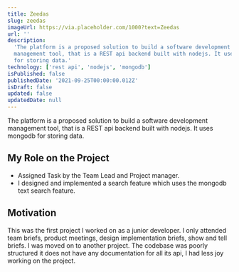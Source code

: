 ```yaml
---
title: Zeedas
slug: zeedas
imageUrl: https://via.placeholder.com/1000?text=Zeedas
url: ''
description:
  'The platform is a proposed solution to build a software development
  management tool, that is a REST api backend built with nodejs. It uses mongodb
  for storing data.'
technology: ['rest api', 'nodejs', 'mongodb']
isPublished: false
publishedDate: '2021-09-25T00:00:00.012Z'
isDraft: false
updated: false
updatedDate: null
---
```


<!-- # zeedas -->

The platform is a proposed solution to build a software development management
tool, that is a REST api backend built with nodejs. It uses mongodb for storing
data.

## My Role on the Project

- Assigned Task by the Team Lead and Project manager.
- I designed and implemented a search feature which uses the mongodb text search
  feature.

## Motivation

This was the first project I worked on as a junior developer. I only attended
team briefs, product meetings, design implementation briefs, show and tell
briefs. I was moved on to another project. The codebase was poorly structured it
does not have any documentation for all its api, I had less joy working on the
project.
